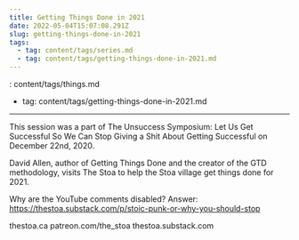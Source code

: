 ```yaml
---
title: Getting Things Done in 2021
date: 2022-05-04T15:07:08.291Z
slug: getting-things-done-in-2021
tags:
  - tag: content/tags/series.md
  - tag: content/tags/getting-things-done-in-2021.md
---
```



: content/tags/things.md
  - tag: content/tags/getting-things-done-in-2021.md
---

This session was a part of The Unsuccess Symposium: Let Us Get Successful So We Can Stop Giving a Shit About Getting Successful on December 22nd, 2020.

David Allen, author of Getting Things Done and the creator of the GTD methodology, visits The Stoa to help the Stoa village get things done for 2021.

Why are the YouTube comments disabled? Answer: https://thestoa.substack.com/p/stoic-punk-or-why-you-should-stop

thestoa.ca
patreon.com/the_stoa
thestoa.substack.com
